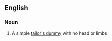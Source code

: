 ==English==

===Noun===
{{en-noun|head=[[dress]] [[form]]}}

# A simple [[tailor's dummy]] with no head or limbs